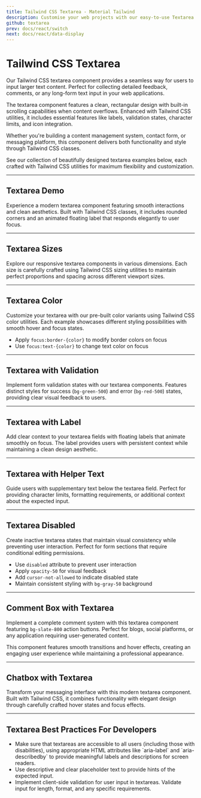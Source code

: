 ```yaml
---
title: Tailwind CSS Textarea - Material Tailwind
description: Customise your web projects with our easy-to-use Textarea component for Tailwind CSS using Material Design guidelines.
github: textarea
prev: docs/react/switch
next: docs/react/data-display
---
```


# Tailwind CSS Textarea

Our Tailwind CSS textarea component provides a seamless way for users to input larger text content. Perfect for collecting detailed feedback, comments, or any long-form text input in your web applications.

The textarea component features a clean, rectangular design with built-in scrolling capabilities when content overflows. Enhanced with Tailwind CSS utilities, it includes essential features like labels, validation states, character limits, and icon integration.

Whether you're building a content management system, contact form, or messaging platform, this component delivers both functionality and style through Tailwind CSS classes.

See our collection of beautifully designed textarea examples below, each crafted with Tailwind CSS utilities for maximum flexibility and customization.

---

## Textarea Demo

Experience a modern textarea component featuring smooth interactions and clean aesthetics. Built with Tailwind CSS classes, it includes rounded corners and an animated floating label that responds elegantly to user focus.

<PreviewWithCode relativePath="textarea/textarea-demo.tsx" language="html" />

---

## Textarea Sizes

Explore our responsive textarea components in various dimensions. Each size is carefully crafted using Tailwind CSS sizing utilities to maintain perfect proportions and spacing across different viewport sizes.

<PreviewWithCode relativePath="textarea/textarea-sizes.tsx" language="html" />

---

## Textarea Color

Customize your textarea with our pre-built color variants using Tailwind CSS color utilities. Each example showcases different styling possibilities with smooth hover and focus states.

- Apply `focus:border-{color}` to modify border colors on focus
- Use `focus:text-{color}` to change text color on focus

<PreviewWithCode relativePath="textarea/textarea-colors.tsx" language="html" />

---

## Textarea with Validation

Implement form validation states with our textarea components. Features distinct styles for success (`bg-green-500`) and error (`bg-red-500`) states, providing clear visual feedback to users.

<PreviewWithCode relativePath="textarea/textarea-with-validation.tsx" language="html" />

---

## Textarea with Label

Add clear context to your textarea fields with floating labels that animate smoothly on focus. The label provides users with persistent context while maintaining a clean design aesthetic.

<PreviewWithCode relativePath="textarea/textarea-with-label.tsx" language="html" />

---

## Textarea with Helper Text

Guide users with supplementary text below the textarea field. Perfect for providing character limits, formatting requirements, or additional context about the expected input.

<PreviewWithCode relativePath="textarea/textarea-with-helper-text.tsx" language="html" />

---

## Textarea Disabled

Create inactive textarea states that maintain visual consistency while preventing user interaction. Perfect for form sections that require conditional editing permissions.

- Use `disabled` attribute to prevent user interaction
- Apply `opacity-50` for visual feedback
- Add `cursor-not-allowed` to indicate disabled state
- Maintain consistent styling with `bg-gray-50` background

<PreviewWithCode relativePath="textarea/textarea-disabled.tsx" language="html" />

---

## Comment Box with Textarea

Implement a complete comment system with this textarea component featuring `bg-slate-800` action buttons. Perfect for blogs, social platforms, or any application requiring user-generated content.

<PreviewWithCode relativePath="textarea/comment-box-with-textarea.tsx" language="html" />

This component features smooth transitions and hover effects, creating an engaging user experience while maintaining a professional appearance.

---

## Chatbox with Textarea

Transform your messaging interface with this modern textarea component. Built with Tailwind CSS, it combines functionality with elegant design through carefully crafted hover states and focus effects.

<PreviewWithCode relativePath="textarea/chatbox-with-textarea.tsx" language="html" />

---

## Textarea Best Practices For Developers
<ul class="mt-4 ml-4 space-y-2 list-disc list-outside text-foreground">
<li>Make sure that textareas are accessible to all users (including those with disabilities), using appropriate HTML attributes like `aria-label` and `aria-describedby` to provide meaningful labels and descriptions for screen readers.</li>
<li>Use descriptive and clear placeholder text to provide hints of the expected input.</li>
<li>Implement client-side validation for user input in textareas. Validate input for length, format, and any specific requirements.</li>
</ul>